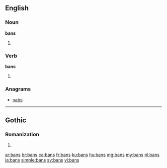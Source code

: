 ==English==

===Noun===
'''bans'''

# {{plural of|ban}}

===Verb===
'''bans'''

# {{en-third-person singular of|ban}}

===Anagrams===
* [[nabs#English|nabs]]

----

==Gothic==

===Romanization===
{{got-rom}}

# {{got-romanization of|𐌱𐌰𐌽𐍃}}

[[ar:bans]]
[[br:bans]]
[[ca:bans]]
[[fr:bans]]
[[ku:bans]]
[[hu:bans]]
[[mg:bans]]
[[my:bans]]
[[nl:bans]]
[[ja:bans]]
[[simple:bans]]
[[sv:bans]]
[[vi:bans]]